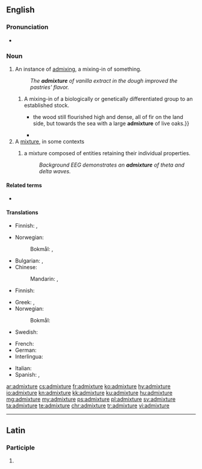 ==English==

===Pronunciation===
* {{audio|en-us-admixture.ogg|Audio (US)|lang=en}}

===Noun===
{{en-noun}}

# An instance of [[admix]]ing, a mixing-in of something.
#: ''The '''admixture''' of vanilla extract in the dough improved the pastries' flavor.''
## A mixing-in of a biologically or genetically differentiated group to an established stock.
##* {{quote-book|year=1883|author=[[w:Robert Louis Stevenson|Robert Louis Stevenson]]|title=[[w:Treasure Island|Treasure Island]]|passage={{...}} the wood still flourished high and dense, all of fir on the land side, but towards the sea with a large '''admixture''' of live oaks.}}
##* {{quote-book|year=1928|title=The Curse of Yig|author=H. P. Lovecraft and Zealia Bishop|passage=Both were lean, raw-boned specimens; the man tall, sandy, and grey-eyed, and the woman short and rather dark, with a black straightness of hair suggesting a slight Indian '''admixture'''.}}
# A [[mixture]], in some contexts
## {{label|en|epilepsy}} a mixture composed of entities retaining their individual properties.
##: ''Background EEG demonstrates an '''admixture''' of theta and delta waves.''

====Related terms====
* {{l|en|admix}}

====Translations====
{{trans-top|instance of mixing in}}
* Finnish: {{t+|fi|lisäys}}, {{t+|fi|lisääminen}}
{{trans-mid}}
* Norwegian:
*: Bokmål: {{t|nb|tilsetning|m|f}}, {{t|nb|present participle of ''tilføre''|m|f|tr=present participle of '''tilføre'''|alt=tilføring}} {{qualifier|present participle of tilføre}}
{{trans-bottom}}

{{trans-top|mixture}}
* Bulgarian: {{t+|bg|смес}}, {{t+|bg|примес}}
* Chinese:
*: Mandarin: {{t|cmn|混合|tr=hùnhé|sc=Hani}}, {{t|cmn|混合物|tr=hùnhéwù|sc=Hani}}
* Finnish: {{t+|fi|sekoitus}}
{{trans-mid}}
* Greek: {{t|el|πρόσμιξη|f}}, {{t|el|σύμμιξη|f}}
* Norwegian:
*: Bokmål: {{t+|nb|blanding|m|f}}
* Swedish: {{t+|sv|blandning|c}}
{{trans-bottom}}

{{checktrans-top}}
* French: {{t-check|fr|mélange}}
* German: {{t-check|de|Beimischung}}
* Interlingua: {{t-check|ia|admixtion}}
{{trans-mid}}
* Italian: {{t-check|it|mescolanza|f}}
* Spanish: {{t-check|es|adición|f}}, {{t-check|es|mezcla|f}}
{{trans-bottom}}

[[ar:admixture]]
[[cs:admixture]]
[[fr:admixture]]
[[ko:admixture]]
[[hy:admixture]]
[[io:admixture]]
[[kn:admixture]]
[[kk:admixture]]
[[ku:admixture]]
[[hu:admixture]]
[[mg:admixture]]
[[my:admixture]]
[[ps:admixture]]
[[pl:admixture]]
[[sv:admixture]]
[[ta:admixture]]
[[te:admixture]]
[[chr:admixture]]
[[tr:admixture]]
[[vi:admixture]]

----
==Latin==

===Participle===
{{la-part-form|admixtūre}}

# {{inflection of|admixtūrus||voc|m|s|lang=la}}
{{rfc-auto}}